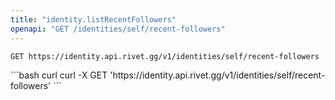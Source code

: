```yaml
---
title: "identity.listRecentFollowers"
openapi: "GET /identities/self/recent-followers"
---
```


```
GET https://identity.api.rivet.gg/v1/identities/self/recent-followers
```


<RequestExample>
```bash curl
curl -X GET 'https://identity.api.rivet.gg/v1/identities/self/recent-followers'
```
</RequestExample>
